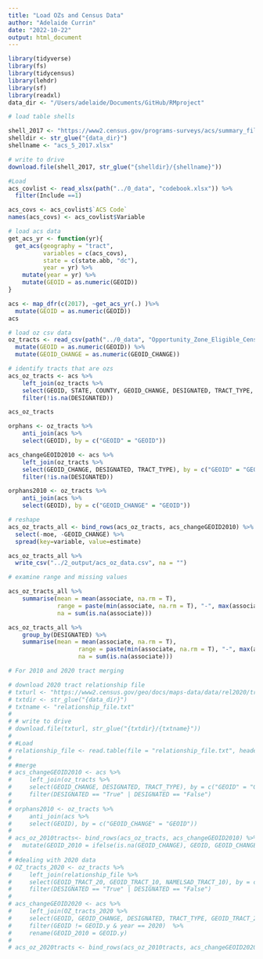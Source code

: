 ```yaml
---
title: "Load OZs and Census Data"
author: "Adelaide Currin"
date: "2022-10-22"
output: html_document
---
```


```r
library(tidyverse)
library(fs)
library(tidycensus)
library(lehdr)
library(sf)
library(readxl)
data_dir <- "/Users/adelaide/Documents/GitHub/RMproject"
```

```r
# load table shells

shell_2017 <- "https://www2.census.gov/programs-surveys/acs/summary_file/2017/documentation/user_tools/ACS2017_Table_Shells.xlsx"
shelldir <- str_glue("{data_dir}")
shellname <- "acs_5_2017.xlsx"

# write to drive
download.file(shell_2017, str_glue("{shelldir}/{shellname}"))
```
```r
#Load
acs_covlist <- read_xlsx(path("../0_data", "codebook.xlsx")) %>% 
  filter(Include ==1)

acs_covs <- acs_covlist$`ACS Code`
names(acs_covs) <- acs_covlist$Variable
```

```r
# load acs data
get_acs_yr <- function(yr){
  get_acs(geography = "tract", 
          variables = c(acs_covs), 
          state = c(state.abb, "dc"), 
          year = yr) %>% 
    mutate(year = yr) %>% 
    mutate(GEOID = as.numeric(GEOID))
}

acs <- map_dfr(c(2017), ~get_acs_yr(.) )%>% 
  mutate(GEOID = as.numeric(GEOID)) 
acs
```

```r
# load oz csv data
oz_tracts <- read_csv(path("../0_data", "Opportunity_Zone_Eligible_Census_Tracts.csv")) %>% 
  mutate(GEOID = as.numeric(GEOID)) %>% 
  mutate(GEOID_CHANGE = as.numeric(GEOID_CHANGE))

# identify tracts that are ozs
acs_oz_tracts <- acs %>% 
    left_join(oz_tracts %>% 
    select(GEOID, STATE, COUNTY, GEOID_CHANGE, DESIGNATED, TRACT_TYPE, LIC, CONTIGUOUS), by = c("GEOID" = "GEOID")) %>% 
    filter(!is.na(DESIGNATED))

acs_oz_tracts
```
```r
orphans <- oz_tracts %>% 
    anti_join(acs %>% 
    select(GEOID), by = c("GEOID" = "GEOID"))

acs_changeGEOID2010 <- acs %>% 
    left_join(oz_tracts %>% 
    select(GEOID_CHANGE, DESIGNATED, TRACT_TYPE), by = c("GEOID" = "GEOID_CHANGE")) %>% 
    filter(!is.na(DESIGNATED))

orphans2010 <- oz_tracts %>% 
    anti_join(acs %>% 
    select(GEOID), by = c("GEOID_CHANGE" = "GEOID"))

# reshape
acs_oz_tracts_all <- bind_rows(acs_oz_tracts, acs_changeGEOID2010) %>% 
  select(-moe, -GEOID_CHANGE) %>% 
  spread(key=variable, value=estimate)

acs_oz_tracts_all %>% 
  write_csv("../2_output/acs_oz_data.csv", na = "")
```

```r
# examine range and missing values

acs_oz_tracts_all %>% 
    summarise(mean = mean(associate, na.rm = T),
              range = paste(min(associate, na.rm = T), "-", max(associate, na.rm = T)),
              na = sum(is.na(associate)))

acs_oz_tracts_all %>% 
    group_by(DESIGNATED) %>% 
    summarise(mean = mean(associate, na.rm = T),
                    range = paste(min(associate, na.rm = T), "-", max(associate, na.rm = T)),
                    na = sum(is.na(associate)))


```


```r
# For 2010 and 2020 tract merging

# download 2020 tract relationship file 
# txturl <- "https://www2.census.gov/geo/docs/maps-data/data/rel2020/tract/tab20_tract20_tract10_natl.txt"
# txtdir <- str_glue("{data_dir}")
# txtname <- "relationship_file.txt"
# 
# # write to drive
# download.file(txturl, str_glue("{txtdir}/{txtname}"))
# 
# #Load
# relationship_file <- read.table(file = "relationship_file.txt", header = TRUE, sep = "|", dec = ".")
# 
# #merge
# acs_changeGEOID2010 <- acs %>% 
#     left_join(oz_tracts %>% 
#     select(GEOID_CHANGE, DESIGNATED, TRACT_TYPE), by = c("GEOID" = "GEOID_CHANGE")) %>% 
#     filter(DESIGNATED == "True" | DESIGNATED == "False")
# 
# orphans2010 <- oz_tracts %>% 
#     anti_join(acs %>% 
#     select(GEOID), by = c("GEOID_CHANGE" = "GEOID"))
# 
# acs_oz_2010tracts<- bind_rows(acs_oz_tracts, acs_changeGEOID2010) %>% 
#   mutate(GEOID_2010 = ifelse(is.na(GEOID_CHANGE), GEOID, GEOID_CHANGE)) 
# 
# #dealing with 2020 data
# OZ_tracts_2020 <- oz_tracts %>% 
#     left_join(relationship_file %>% 
#     select(GEOID_TRACT_20, GEOID_TRACT_10, NAMELSAD_TRACT_10), by = c("GEOID" = "GEOID_TRACT_10"))  %>% 
#     filter(DESIGNATED == "True" | DESIGNATED == "False")
# 
# acs_changeGEOID2020 <- acs %>% 
#     left_join(OZ_tracts_2020 %>% 
#     select(GEOID, GEOID_CHANGE, DESIGNATED, TRACT_TYPE, GEOID_TRACT_20, NAMELSAD_TRACT_10), by = c("GEOID" = "GEOID_TRACT_20")) %>% 
#     filter(GEOID != GEOID.y & year == 2020)  %>% 
#     rename(GEOID_2010 = GEOID.y)
# 
# acs_oz_2020tracts <- bind_rows(acs_oz_2010tracts, acs_changeGEOID2020)

```
